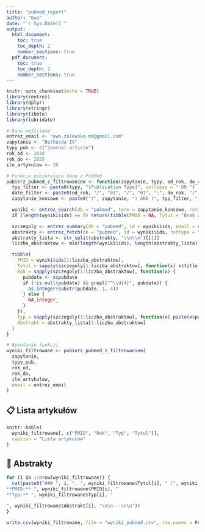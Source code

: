 ```yaml
---
title: "pubmed_report"
author: "Ewa"
date: "`r Sys.Date()`"
output:
  html_document:
    toc: true
    toc_depth: 2
    number_sections: true
  pdf_document:
    toc: true
    toc_depth: 2
    number_sections: true
---
```


```r
knitr::opts_chunk$set(echo = TRUE)
library(rentrez)
library(dplyr)
library(stringr)
library(tibble)
library(lubridate)

# Dane wejściowe
entrez_email <- "ewa.zalewska.md@gmail.com"
zapytanie <- "Bethesda IV"
typy_pub <- c("journal article")
rok_od <- 2010
rok_do <- 2025
ile_artykulow <- 20

# Funkcja pobierająca dane z PubMed
pobierz_pubmed_z_filtrowaniem <- function(zapytanie, typy, od_rok, do_rok, liczba, email) {
  typ_filter <- paste0(typy, "[Publication Type]", collapse = " OR ")
  date_filter <- paste0(od_rok, "/", "01", "/", "01", ":", do_rok, "/", "12", "/", "31", "[PDAT]")
  zapytanie_koncowe <- paste0("(", zapytanie, ") AND (", typ_filter, ") AND (", date_filter, ")")

  wyniki <- entrez_search(db = "pubmed", term = zapytanie_koncowe, retmax = liczba, email = email)
  if (length(wyniki$ids) == 0) return(tibble(PMID = NA, Tytul = "Brak wyników", Abstrakt = NA, Rok = NA, Typ = NA))

  szczegoly <- entrez_summary(db = "pubmed", id = wyniki$ids, email = email)
  abstrakty <- entrez_fetch(db = "pubmed", id = wyniki$ids, rettype = "abstract", retmode = "text", email = email)
  abstrakty_lista <- str_split(abstrakty, "\\n\\n")[[1]]
  liczba_abstraktow <- min(length(wyniki$ids), length(abstrakty_lista))

  tibble(
    PMID = wyniki$ids[1:liczba_abstraktow],
    Tytul = sapply(szczegoly[1:liczba_abstraktow], function(x) x$title),
    Rok = sapply(szczegoly[1:liczba_abstraktow], function(x) {
      pubdate <- x$pubdate
      if (!is.null(pubdate) && grepl("^\\d{4}", pubdate)) {
        as.integer(substr(pubdate, 1, 4))
      } else {
        NA_integer_
      }
    }),
    Typ = sapply(szczegoly[1:liczba_abstraktow], function(x) paste(x$pubtype, collapse = ", ")),
    Abstrakt = abstrakty_lista[1:liczba_abstraktow]
  )
}

# Wywołanie funkcji
wyniki_filtrowane <- pobierz_pubmed_z_filtrowaniem(
  zapytanie,
  typy_pub,
  rok_od,
  rok_do,
  ile_artykulow,
  email = entrez_email
)
```

## 📋 Lista artykułów

```r
knitr::kable(
  wyniki_filtrowane[, c("PMID", "Rok", "Typ", "Tytul")],
  caption = "Lista artykułów"
)
```

## 📄 Abstrakty

```r
for (i in 1:nrow(wyniki_filtrowane)) {
  cat(paste0("### ", i, ". ", wyniki_filtrowane$Tytul[i], " (", wyniki_filtrowane$Rok[i], ")  
**PMID:** ", wyniki_filtrowane$PMID[i], "  
**Typ:** ", wyniki_filtrowane$Typ[i], "  

", wyniki_filtrowane$Abstrakt[i], "\n\n---\n\n"))
}
```

```r
write.csv(wyniki_filtrowane, file = "wyniki_pubmed.csv", row.names = FALSE, fileEncoding = "UTF-8")
```
